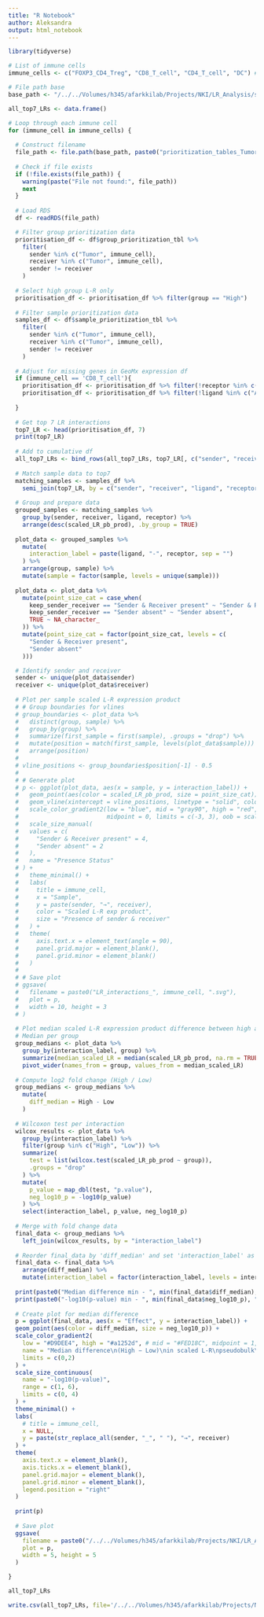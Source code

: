 ```yaml
---
title: "R Notebook"
author: Aleksandra
output: html_notebook
---
```


```r
library(tidyverse)

# List of immune cells
immune_cells <- c("FOXP3_CD4_Treg", "CD8_T_cell", "CD4_T_cell", "DC") # "FOXP3_CD4_Treg", "CD8_T_cell", "CD4_T_cell", "DC" "B_cell"

# File path base
base_path <- "/../../Volumes/h345/afarkkilab/Projects/NKI/LR_Analysis/scRNAseq/All_samples"
```

```r
all_top7_LRs <- data.frame()

# Loop through each immune cell
for (immune_cell in immune_cells) {
  
  # Construct filename
  file_path <- file.path(base_path, paste0("prioritization_tables_Tumor_", immune_cell, "_cell_types_all.RDS"))
  
  # Check if file exists
  if (!file.exists(file_path)) {
    warning(paste("File not found:", file_path))
    next
  }
  
  # Load RDS
  df <- readRDS(file_path)

  # Filter group prioritization data
  prioritisation_df <- df$group_prioritization_tbl %>%
    filter(
      sender %in% c("Tumor", immune_cell),
      receiver %in% c("Tumor", immune_cell),
      sender != receiver
    )
  
  # Select high group L-R only
  prioritisation_df <- prioritisation_df %>% filter(group == "High")
  
  # Filter sample prioritization data
  samples_df <- df$sample_prioritization_tbl %>%
    filter(
      sender %in% c("Tumor", immune_cell),
      receiver %in% c("Tumor", immune_cell),
      sender != receiver
    )
  
  # Adjust for missing genes in GeoMx expression df
  if (immune_cell == 'CD8_T_cell'){
    prioritisation_df <- prioritisation_df %>% filter(!receptor %in% c("MUC15","NECTIN2"))
    prioritisation_df <- prioritisation_df %>% filter(!ligand %in% c("ADGRE5","CCL4"))
    
  }
  
  # Get top 7 LR interactions
  top7_LR <- head(prioritisation_df, 7)
  print(top7_LR)
  
  # Add to cumulative df
  all_top7_LRs <- bind_rows(all_top7_LRs, top7_LR[, c("sender", "receiver", "ligand", "receptor")])
  
  # Match sample data to top7
  matching_samples <- samples_df %>%
    semi_join(top7_LR, by = c("sender", "receiver", "ligand", "receptor"))
  
  # Group and prepare data
  grouped_samples <- matching_samples %>%
    group_by(sender, receiver, ligand, receptor) %>%
    arrange(desc(scaled_LR_pb_prod), .by_group = TRUE)
  
  plot_data <- grouped_samples %>%
    mutate(
      interaction_label = paste(ligand, "-", receptor, sep = "")
    ) %>%
    arrange(group, sample) %>%
    mutate(sample = factor(sample, levels = unique(sample)))
  
  plot_data <- plot_data %>%
    mutate(point_size_cat = case_when(
      keep_sender_receiver == "Sender & Receiver present" ~ "Sender & Receiver present",
      keep_sender_receiver == "Sender absent" ~ "Sender absent",
      TRUE ~ NA_character_
    )) %>%
    mutate(point_size_cat = factor(point_size_cat, levels = c(
      "Sender & Receiver present",
      "Sender absent"
    )))

  # Identify sender and receiver
  sender <- unique(plot_data$sender)
  receiver <- unique(plot_data$receiver)
  
  # Plot per sample scaled L-R expression product
  # # Group boundaries for vlines
  # group_boundaries <- plot_data %>%
  #   distinct(group, sample) %>%
  #   group_by(group) %>%
  #   summarize(first_sample = first(sample), .groups = "drop") %>%
  #   mutate(position = match(first_sample, levels(plot_data$sample))) %>%
  #   arrange(position)
  # 
  # vline_positions <- group_boundaries$position[-1] - 0.5
  # 
  # # Generate plot
  # p <- ggplot(plot_data, aes(x = sample, y = interaction_label)) +
  #   geom_point(aes(color = scaled_LR_pb_prod, size = point_size_cat)) +
  #   geom_vline(xintercept = vline_positions, linetype = "solid", color = "gray50") +
  #   scale_color_gradient2(low = "blue", mid = "gray90", high = "red",
  #                         midpoint = 0, limits = c(-3, 3), oob = scales::squish) +
  #   scale_size_manual(
  #   values = c(
  #     "Sender & Receiver present" = 4,
  #     "Sender absent" = 2
  #   ),
  #   name = "Presence Status"
  # ) +
  #   theme_minimal() +
  #   labs(
  #     title = immune_cell,
  #     x = "Sample",
  #     y = paste(sender, "→", receiver),
  #     color = "Scaled L-R exp product",
  #     size = "Presence of sender & receiver"
  #   ) +
  #   theme(
  #     axis.text.x = element_text(angle = 90),
  #     panel.grid.major = element_blank(),
  #     panel.grid.minor = element_blank()
  #   )
  # 
  # # Save plot
  # ggsave(
  #   filename = paste0("LR_interactions_", immune_cell, ".svg"),
  #   plot = p,
  #   width = 10, height = 3
  # )
  
  # Plot median scaled L-R expression product difference between high and low
  # Median per group
  group_medians <- plot_data %>%
    group_by(interaction_label, group) %>%
    summarize(median_scaled_LR = median(scaled_LR_pb_prod, na.rm = TRUE), .groups = "drop") %>%
    pivot_wider(names_from = group, values_from = median_scaled_LR)
  
  # Compute log2 fold change (High / Low)
  group_medians <- group_medians %>%
    mutate(
      diff_median = High - Low
    )
  
  # Wilcoxon test per interaction
  wilcox_results <- plot_data %>%
    group_by(interaction_label) %>%
    filter(group %in% c("High", "Low")) %>%
    summarize(
      test = list(wilcox.test(scaled_LR_pb_prod ~ group)),
      .groups = "drop"
    ) %>%
    mutate(
      p_value = map_dbl(test, "p.value"),
      neg_log10_p = -log10(p_value)
    ) %>%
    select(interaction_label, p_value, neg_log10_p)
  
  # Merge with fold change data
  final_data <- group_medians %>%
    left_join(wilcox_results, by = "interaction_label")
  
  # Reorder final_data by 'diff_median' and set 'interaction_label' as a factor
  final_data <- final_data %>%
    arrange(diff_median) %>%
    mutate(interaction_label = factor(interaction_label, levels = interaction_label))
  
  print(paste0("Median difference min - ", min(final_data$diff_median), "max - ", max(final_data$diff_median)))
  print(paste0("-log10(p-value) min - ", min(final_data$neg_log10_p), "max - ", max(final_data$neg_log10_p)))
  
  # Create plot for median difference
  p = ggplot(final_data, aes(x = "Effect", y = interaction_label)) +
  geom_point(aes(color = diff_median, size = neg_log10_p)) +
  scale_color_gradient2(
    low = "#D9DEE4", high = "#a1252d", # mid = "#FED18C", midpoint = 1,
    name = "Median difference\n(High − Low)\nin scaled L-R\npseudobulk\nexpression\nproduct",
    limits = c(0,2)
  ) +
  scale_size_continuous(
    name = "-log10(p-value)",
    range = c(1, 6),
    limits = c(0, 4)
  ) +
  theme_minimal() +
  labs(
    # title = immune_cell,
    x = NULL,
    y = paste(str_replace_all(sender, "_", " "), "→", receiver)
  ) +
  theme(
    axis.text.x = element_blank(),
    axis.ticks.x = element_blank(),
    panel.grid.major = element_blank(),
    panel.grid.minor = element_blank(),
    legend.position = "right"
  )
  
  print(p)
  
  # Save plot
  ggsave(
    filename = paste0("/../../Volumes/h345/afarkkilab/Projects/NKI/LR_Analysis/scRNAseq/Figures_Results/LR_MedianDif_", immune_cell, ".svg"),
    plot = p,
    width = 5, height = 5
  )

}
```

```r
all_top7_LRs
```
```r
write.csv(all_top7_LRs, file='/../../Volumes/h345/afarkkilab/Projects/NKI/LR_Analysis/scRNAseq/Figures_Results/top7LRinteractions.csv', row.names = FALSE)
```